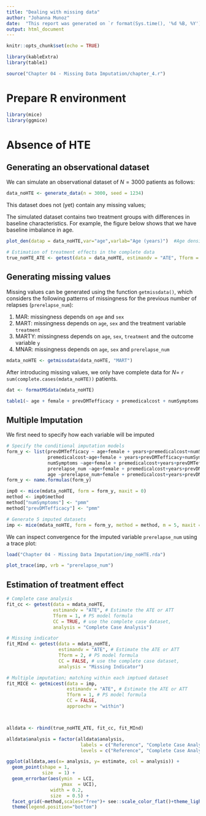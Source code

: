 ```yaml
---
title: "Dealing with missing data"
author: "Johanna Munoz"
date:  "This report was generated on `r format(Sys.time(), '%d %B, %Y')`"
output: html_document
---
```


```r
knitr::opts_chunk$set(echo = TRUE)

library(kableExtra)
library(table1)

source("Chapter 04 - Missing Data Imputation/chapter_4.r")
```
# Prepare R environment

```r
library(mice)
library(ggmice)
```

# Absence of HTE

## Generating an observational dataset
We can simulate an observational dataset of $N = 3000$ patients as follows:
```r
data_noHTE <- generate_data(n = 3000, seed = 1234) 
```

This dataset does not (yet) contain any missing values;

The simulated dataset contains two treatment groups with differences in baseline characteristics. For example, the figure below shows that we have baseline imbalance in age.

```r
plot_den(datap = data_noHTE,var="age",varlab="Age (years)")  #Age density
```

```r
# Estimation of treatment effects in the complete data
true_noHTE_ATE <- getest(data = data_noHTE, estimandv = "ATE", Tform = 1, CC = TRUE, analysis = "Reference")

```

## Generating missing values
Missing values can be generated using the function `getmissdata()`, which considers the following patterns of missingness for the previous number of relapses (`prerelapse_num`):

1. MAR: missingness depends on `age` and `sex`
2. MART:  missingness depends on `age`, `sex` and the treatment variable `treatment`
3. MARTY: missingness depends on `age`, `sex`, `treatment` and the outcome variable `y`
4. MNAR:  missingness depends on `age`, `sex` and `prerelapse_num` 

```r
mdata_noHTE <- getmissdata(data_noHTE, "MART")
```

After introducing missing values, we only have complete data for $N=$ `r sum(complete.cases(mdata_noHTE))` patients.

```r
dat <- formatMSdata(mdata_noHTE)

table1(~ age + female + prevDMTefficacy + premedicalcost + numSymptoms + prerelapse_num | treatment, data = dat, caption = "Baseline characteristics of the incomplete dataset.")
```

## Multiple Imputation

We first need to specify how each variable will be imputed
```r
# Specify the conditional imputation models
form_y <- list(prevDMTefficacy ~ age+female + years+premedicalcost+numSymptoms+treatment+prerelapse_num+y,
               premedicalcost~age+female + years+prevDMTefficacy+numSymptoms+treatment+prerelapse_num+y,
               numSymptoms ~age+female + premedicalcost+years+prevDMTefficacy+prerelapse_num+treatment+y,
               prerelapse_num ~age+female + premedicalcost+years+prevDMTefficacy+numSymptoms+treatment+y,
               age ~prerelapse_num+female + premedicalcost+years+prevDMTefficacy+numSymptoms+treatment+y)
form_y <- name.formulas(form_y)

imp0 <- mice(mdata_noHTE, form = form_y, maxit = 0)
method <- imp0$method
method["numSymptoms"] <- "pmm"
method["prevDMTefficacy"] <- "pmm"
```

```r
# Generate 5 imputed datasets
imp <- mice(mdata_noHTE, form = form_y, method = method, m = 5, maxit = 100)
```

We can inspect convergence for the imputed variable `prerelapse_num` using a trace plot:
```r
load("Chapter 04 - Missing Data Imputation/imp_noHTE.rda")
```
```r
plot_trace(imp, vrb = "prerelapse_num")
```

## Estimation of treatment effect
```r
# Complete case analysis
fit_cc <- getest(data = mdata_noHTE, 
                 estimandv = "ATE", # Estimate the ATE or ATT  
                 Tform = 1, # PS model formula
                 CC = TRUE, # use the complete case dataset,
                 analysis = "Complete Case Analysis")

# Missing indicator
fit_MInd <- getest(data = mdata_noHTE, 
                   estimandv = "ATE", # Estimate the ATE or ATT  
                   Tform = 2, # PS model formula
                   CC = FALSE, # use the complete case dataset,
                   analysis = "Missing Indicator")

# Multiple imputation; matching within each imptued dataset
fit_MICE <- getmicest(data = imp, 
                      estimandv = "ATE", # Estimate the ATE or ATT  
                      Tform = 1, # PS model formula
                      CC = FALSE,
                      approachv = "within")



alldata <- rbind(true_noHTE_ATE, fit_cc, fit_MInd)

alldata$analysis = factor(alldata$analysis,
                           labels = c("Reference", "Complete Case Analysis", "Missing Indicator"),
                           levels = c("Reference", "Complete Case Analysis", "Missing Indicator"))

ggplot(alldata,aes(x= analysis, y= estimate, col = analysis)) +
  geom_point(shape = 1,
             size  = 1) +
  geom_errorbar(aes(ymin  = LCI,
                    ymax  = UCI),
                width = 0.2,
                size  = 0.5) +
  facet_grid(~method,scales="free")+ see::scale_color_flat()+theme_light()    + 
  theme(legend.position="bottom")    
```                   
